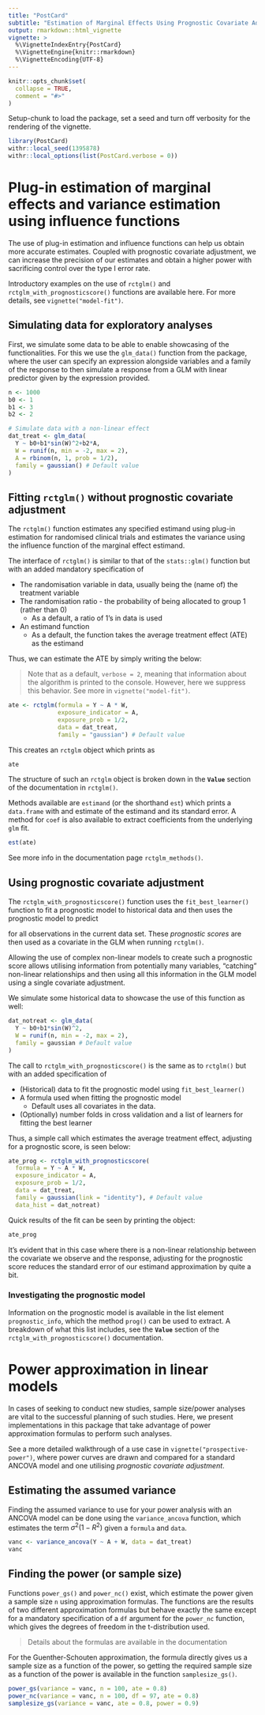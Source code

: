```yaml
---
title: "PostCard"
subtitle: "Estimation of Marginal Effects Using Prognostic Covariate Adjustment"
output: rmarkdown::html_vignette
vignette: >
  %\VignetteIndexEntry{PostCard}
  %\VignetteEngine{knitr::rmarkdown}
  %\VignetteEncoding{UTF-8}
---
```


```r
knitr::opts_chunk$set(
  collapse = TRUE,
  comment = "#>"
)
```

Setup-chunk to load the package, set a seed and turn off verbosity for the rendering of the vignette.

```r
library(PostCard)
withr::local_seed(1395878)
withr::local_options(list(PostCard.verbose = 0))
```

# Plug-in estimation of marginal effects and variance estimation using influence functions

The use of plug-in estimation and influence functions can help us obtain more accurate estimates. Coupled with prognostic covariate adjustment, we can increase the precision of our estimates and obtain a higher power with sacrificing control over the type I error rate.

Introductory examples on the use of `rctglm()` and `rctglm_with_prognosticscore()` functions are available here. For more details, see `vignette("model-fit")`.

## Simulating data for exploratory analyses

First, we simulate some data to be able to enable showcasing of the functionalities. For this we use the `glm_data()` function from the package, where the user can specify an expression alongside variables and a family of the response to then simulate a response from a GLM with linear predictor given by the expression provided.

```r
n <- 1000
b0 <- 1
b1 <- 3
b2 <- 2

# Simulate data with a non-linear effect
dat_treat <- glm_data(
  Y ~ b0+b1*sin(W)^2+b2*A,
  W = runif(n, min = -2, max = 2),
  A = rbinom(n, 1, prob = 1/2),
  family = gaussian() # Default value
)
```

## Fitting `rctglm()` without prognostic covariate adjustment

The `rctglm()` function estimates any specified estimand using plug-in estimation for randomised clinical trials and estimates the variance using the influence function of the marginal effect estimand. 

The interface of `rctglm()` is similar to that of the `stats::glm()` function but with an added mandatory specification of

-   The randomisation variable in data, usually being the (name of) the treatment variable
-   The randomisation ratio - the probability of being allocated to group 1 (rather than 0)
    -   As a default, a ratio of 1's in data is used
-   An estimand function
    -   As a default, the function takes the average treatment effect (ATE) as the estimand

Thus, we can estimate the ATE by simply writing the below:

> Note that as a default, `verbose = 2`, meaning that information about the algorithm is printed to the console. However, here we suppress this behavior. See more in `vignette("model-fit")`.

```r
ate <- rctglm(formula = Y ~ A * W,
              exposure_indicator = A,
              exposure_prob = 1/2,
              data = dat_treat,
              family = "gaussian") # Default value
```

This creates an `rctglm` object which prints as
```r
ate
```

The structure of such an `rctglm` object is broken down in the **`Value`** section of the documentation in `rctglm()`.
    
Methods available are `estimand` (or the shorthand `est`) which prints a `data.frame` with and estimate of the estimand and its standard error. A method for `coef` is also available to extract coefficients from the underlying `glm` fit.
```r
est(ate)
```

See more info in the documentation page `rctglm_methods()`.

## Using prognostic covariate adjustment

The `rctglm_with_prognosticscore()` function uses the `fit_best_learner()` function to fit a prognostic model to historical data and then uses the prognostic model to predict
\begin{align}
\mathbb{E}[Y|X,A=0]
\end{align}

for all observations in the current data set. These *prognostic scores* are then used as a covariate in the GLM when running `rctglm()`.

Allowing the use of complex non-linear models to create such a prognostic score allows utilising information from potentially many variables, "catching" non-linear relationships and then using all this information in the GLM model using a single covariate adjustment.

We simulate some historical data to showcase the use of this function as well:
```r
dat_notreat <- glm_data(
  Y ~ b0+b1*sin(W)^2,
  W = runif(n, min = -2, max = 2),
  family = gaussian # Default value
)
```

The call to `rctglm_with_prognosticscore()` is the same as to `rctglm()` but with an added specification of

-   (Historical) data to fit the prognostic model using `fit_best_learner()`
-   A formula used when fitting the prognostic model
    -   Default uses all covariates in the data.
-   (Optionally) number folds in cross validation and a list of learners for fitting the best learner

Thus, a simple call which estimates the average treatment effect, adjusting for a prognostic score, is seen below:
```r
ate_prog <- rctglm_with_prognosticscore(
  formula = Y ~ A * W,
  exposure_indicator = A,
  exposure_prob = 1/2,
  data = dat_treat,
  family = gaussian(link = "identity"), # Default value
  data_hist = dat_notreat)
```

Quick results of the fit can be seen by printing the object:
```r
ate_prog
```

It's evident that in this case where there is a non-linear relationship between the covariate we observe and the response, adjusting for the prognostic score reduces the standard error of our estimand approximation by quite a bit.

### Investigating the prognostic model

Information on the prognostic model is available in the list element `prognostic_info`, which the method `prog()` can be used to extract. A breakdown of what this list includes, see the **`Value`** section of the `rctglm_with_prognosticscore()` documentation.

# Power approximation in linear models

In cases of seeking to conduct new studies, sample size/power analyses are vital to the successful planning of such studies. Here, we present implementations in this package that take advantage of power approximation formulas to perform such analyses.

See a more detailed walkthrough of a use case in `vignette("prospective-power")`, where power curves are drawn and compared for a standard ANCOVA model and one utilising *prognostic covariate adjustment*.

## Estimating the assumed variance

Finding the assumed variance to use for your power analysis with an ANCOVA model can be done using the `variance_ancova` function, which estimates the term $\sigma^2(1-R^2)$ given a `formula` and `data`.

```r
vanc <- variance_ancova(Y ~ A + W, data = dat_treat)
vanc
```

## Finding the power (or sample size)

Functions `power_gs()` and `power_nc()` exist, which estimate the power given a sample size `n` using approximation formulas. The functions are the results of two different approximation formulas but behave exactly the same except for a mandatory specification of a `df` argument for the `power_nc` function, which gives the degrees of freedom in the t-distribution used.

> Details about the formulas are available in the documentation

For the Guenther-Schouten approximation, the formula directly gives us a sample size as a function of the power, so getting the required sample size as a function of the power is available in the function `samplesize_gs()`.

```r
power_gs(variance = vanc, n = 100, ate = 0.8)
power_nc(variance = vanc, n = 100, df = 97, ate = 0.8)
samplesize_gs(variance = vanc, ate = 0.8, power = 0.9)
```
